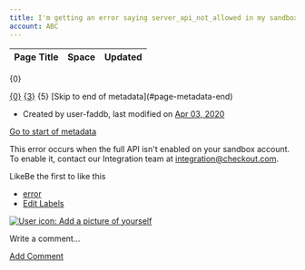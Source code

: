 ```yaml
---
title: I'm getting an error saying server_api_not_allowed in my sandbox account. What does this mean?
account: ABC
---
```


<table class="aui"> <thead> <tr class="header"> <th class="search-result-title">Page Title</th> <th class="search-result-space">Space</th> <th class="search-result-date">Updated</th> </tr> </thead> </table> <p class="search-result-count">{0}</p> <tr class="search-result"> <td class="search-result-title"><a href="{1}" class="content-type-{2}"><span>{0}</span></a></td> <td class="search-result-space"><a class="space" href="/display/{4}/" title="{3}">{3}</a></td> <td class="search-result-date"><span class="date" title="{6}">{5}</span></td> </tr> [Skip to end of metadata](#page-metadata-end)

*   Created by user-faddb, last modified on [Apr 03, 2020](/pages/diffpagesbyversion.action?pageId=721166&selectedPageVersions=6&selectedPageVersions=7 "Show changes")

[Go to start of metadata](#page-metadata-start)

This error occurs when the full API isn't enabled on your sandbox account. To enable it, contact our Integration team at [integration@checkout.com](mailto:integration@checkout.com).

LikeBe the first to like this

*   [error](/label/FAQ/error)
*   [Edit Labels](# "Edit Labels (Type 'l')")

[![User icon: Add a picture of yourself](/s/en_GB/7901/abf7b35644d5a5d1d7e4b0969a83e8eb2b569fb5/_/images/icons/profilepics/add_profile_pic.svg)](/users/profile/editmyprofilepicture.action)

Write a comment…

[Add Comment](/pages/viewpage.action?pageId=721166&showComments=true&showCommentArea=true#addcomment)